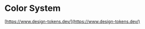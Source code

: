 

<Meta title="Foundations/Color System" />

# Color System

[https://www.design-tokens.dev/](https://www.design-tokens.dev/)

<br />

<ColorPalette>
  <ColorItem
    title="Gamma / Shades"
    subtitle="color.gamma"
    colors={colors.gammaTwo}
  />
  <ColorItem
    title="Gamma / Shades"
    subtitle="color.gamma"
    colors={colors.gammaOne}
  />
  <ColorItem
    title="Primary"
    subtitle="color.primary"
    colors={colors.primary}
  />
  <ColorItem
    title="Primary Gamma"
    subtitle="color.primary.gamma"
    colors={colors.primaryGammaOne}
  />
  <ColorItem
    title="Primary Gamma"
    subtitle="color.primary.gamma"
    colors={colors.primaryGammaTwo}
  />
  <ColorItem
    title="Secondary"
    subtitle="color.secondary"
    colors={colors.secondary}
  />
  <ColorItem
    title="Secondary Gamma"
    subtitle="color.secondary.gamma"
    colors={colors.secondaryGammaOne}
  />
  <ColorItem
    title="Secondary Gamma"
    subtitle="color.secondary.gamma"
    colors={colors.secondaryGammaTwo}
  />
  <ColorItem
    title="Safe"
    subtitle="color.safe"
    colors={colors.safe}
  />
  <ColorItem
    title="Alert"
    subtitle="color.alert"
    colors={colors.alert}
  />
  <ColorItem
    title="Warning"
    subtitle="color.warning"
    colors={colors.warning}
  />
  <ColorItem
    title="Info"
    subtitle="color.info"
    colors={colors.info}
  />
  <ColorItem
    title="Text"
    subtitle="color.text"
    colors={colors.text}
  />
  <ColorItem
    title="Background"
    subtitle="color.background"
    colors={colors.background}
  />
  <ColorItem
    title="Focus Ring"
    subtitle="color.focusRing"
    colors={colors.focusRing}
  />
  <ColorItem
    title="Shadow"
    subtitle="color.shadow"
    colors={colors.shadow}
  />
</ColorPalette>
